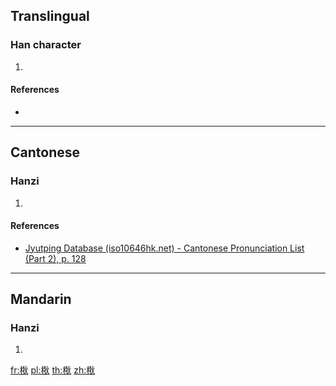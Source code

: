 {{character info/new}}
==Translingual==

===Han character===
{{Han char|rn=75|rad=木|as=07|sn=11|four=49980|canj=DKHF|ids=⿰木狄}}

# {{defn|Han|sort=木07}}

====References====
* {{Han ref|kx=0528.230|dkj=14843|dj=0917.110|hdz=21218.040|uh=6891|ud=26769|bh=D5D2|bd=54738}}

----

==Cantonese==

===Hanzi===
{{yue-hanzi|jyut=[[dik6]]|y=dik6}}

# {{defn|lang=yue|sort=木07}}

====References====
* [http://www.iso10646hk.net/jp/document/download.jsp Jyutping Database (iso10646hk.net) - Cantonese Pronunciation List (Part 2), p. 128]

----

==Mandarin==

===Hanzi===
{{cmn-hanzi|pin=[[dí]] ([[di2]])|wg=ti<sup>2</sup>}}

# {{defn|lang=cmn|sort=木07}}

[[fr:梑]]
[[pl:梑]]
[[th:梑]]
[[zh:梑]]